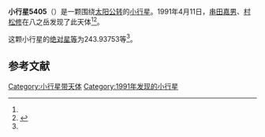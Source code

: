 {{Infobox planet
| bgcolour = #FFFFC0
| name = 5405 Neverland
| symbol = 
| image = 
| caption = 
| discovery = yes
| discovery_ref = 
| discoverer = [[串田嘉男|串田嘉男]]、[[村松修|村松修]]
| discovery_site = [[八之岳|八之岳]] 
| discovered = 1991年4月11日
| designations = yes
| mp_name = 
| named_after = 
| alt_names = 1991 GY/ 1969 EU1 / 1979 SE10
| mp_category = [[主带小行星|主带小行星]]
| orbit_ref = <ref name="a">[http://ssd.jpl.nasa.gov/sbdb.cgi?sstr=5405 5405 Neverland] {{Wayback|url=http://ssd.jpl.nasa.gov/sbdb.cgi?sstr=5405 |date=20210717071613 }}，小行星數據庫瀏覽器（JPL Small-Body Database Browser）－[[美国国家航空航天局|美国国家航空航天局]]喷气推进实验室</ref>
| epoch = 2456400.5 (2013年4月18日更新)
| aphelion = {{convert|3.2925999|AU|km|3|abbr=on|lk=out}}
| perihelion = {{convert|2.0377187|AU|km|3|abbr=on}}
| semimajor = {{convert|2.6651593|AU|km|3|abbr=on}}
| eccentricity = 0.2354233
| period = 1589.216986 [[日|日]]<br />4.35[[儒略年|儒略年]]
| avg_speed = 
| inclination = 10.40424
| asc_node = 15.05193
| mean_anomaly = 
| arg_peri = 243.93753
| satellites = 
| physical_characteristics = yes
| dimensions = 
| mass = 
| density = 
| surface_grav = 
| escape_velocity = 
| sidereal_day = 
| axial_tilt = 
| pole_ecliptic_lat = 
| pole_ecliptic_lon = 
| albedo = 
| temperatures= 
| temp_name1 = 
| mean_temp_1 = 
| max_temp_1 = 
| temp_name2 = 
| max_temp_2 = 
| spectral_type = 
| abs_magnitude = 243.93753
}}

'''小行星5405'''（{{lang-en|5405 Neverland}}）是一颗围绕[[太阳|太阳]][[公转|公转]]的[[小行星|小行星]]。1991年4月11日，[[串田嘉男|串田嘉男]]、[[村松修|村松修]]在八之岳发现了此天体<ref name="a" /><ref>{{cite news|title=小行星列表|url=http://cfa-www.harvard.edu/iau/lists/NumberedMPs.txt|accessdate=2013-07-08|newspaper=哈佛大学|archive-date=2008-05-17|archive-url=https://web.archive.org/web/20080517010638/http://cfa-www.harvard.edu/iau/lists/NumberedMPs.txt|dead-url=no}}</ref>。

这颗小行星的[[绝对星等|绝对星等]]为243.93753等<ref name="a" />。

==参考文献==
{{reflist}}
{{Minor Planet Number|[[小行星5404|小行星5404]]|[[小行星5406|小行星5406]]}}

{{小天体}}

[[Category:小行星带天体|Category:小行星带天体]]
[[Category:1991年发现的小行星|Category:1991年发现的小行星]]

{{asteroid-stub}}